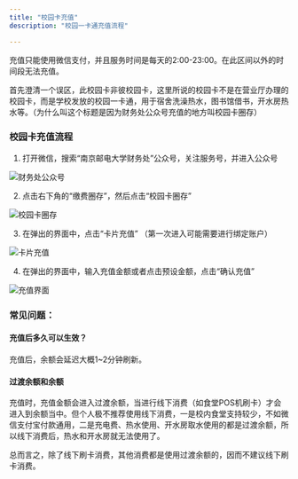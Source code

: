 ```yaml
---
title: "校园卡充值"
description: "校园一卡通充值流程"

---
```



<Aside type="danger">
充值只能使用微信支付，并且服务时间是每天的2:00-23:00。在此区间以外的时间段无法充值。
</Aside>

首先澄清一个误区，此校园卡非彼校园卡，这里所说的校园卡不是在营业厅办理的校园卡，而是学校发放的校园一卡通，用于宿舍洗澡热水，图书馆借书，开水房热水等。（为什么叫这个标题是因为财务处公众号充值的地方叫校园卡圈存）


### 校园卡充值流程

1. 打开微信，搜索“南京邮电大学财务处”公众号，关注服务号，并进入公众号

![财务处公众号](@assets/docs/life/charge/card_charge/财务处公众号.webp)

2. 点击右下角的“缴费圈存”，然后点击“校园卡圈存”

![校园卡圈存](@assets/docs/life/charge/card_charge/校园卡圈存.webp)

3. 在弹出的界面中，点击“卡片充值” （第一次进入可能需要进行绑定账户）

![卡片充值](@assets/docs/life/charge/card_charge/卡片充值.webp)

4. 在弹出的界面中，输入充值金额或者点击预设金额，点击“确认充值”

![充值界面](@assets/docs/life/charge/card_charge/充值界面.webp)


### 常见问题：

#### 充值后多久可以生效？

充值后，余额会延迟大概1~2分钟刷新。

#### 过渡余额和余额

充值时，充值金额会进入过渡余额，当进行线下消费（如食堂POS机刷卡）才会进入到余额当中。但个人极不推荐使用线下消费，一是校内食堂支持较少，不如微信支付宝付款通用，二是充电费、热水使用、开水房取水使用的都是过渡余额，所以线下消费后，热水和开水房就无法使用了。

总而言之，除了线下刷卡消费，其他消费都是使用过渡余额的，因而不建议线下刷卡消费。




